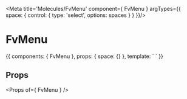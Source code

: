 
<Meta title='Molecules/FvMenu' component={ FvMenu } argTypes={{
  space: {
    control: {
      type: 'select',
      options: spaces
    }
  }
}}/>

# FvMenu

<Canvas>
<Story name='Common' height='150px' args={{
  space: defaultSpace
}}>{{
  components: { FvMenu },
  props: {
    space: {}
  },
  template: `<FvMenu
    :space="space"
  >
  </FvMenu>`
}}</Story>
</Canvas>

## Props

<Props of={ FvMenu } />
